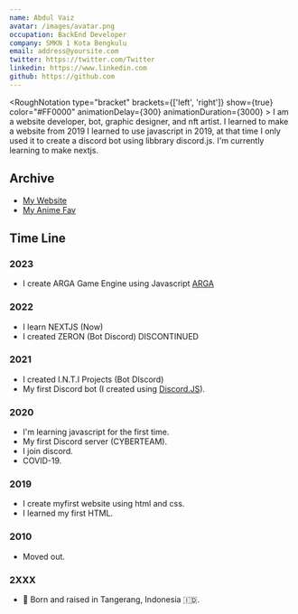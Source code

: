 ```yaml
---
name: Abdul Vaiz
avatar: /images/avatar.png
occupation: BackEnd Developer
company: SMKN 1 Kota Bengkulu
email: address@yoursite.com
twitter: https://twitter.com/Twitter
linkedin: https://www.linkedin.com
github: https://github.com
---
```


<RoughNotation
                type="bracket"
                brackets={['left', 'right']}
                show={true}
                color="#FF0000"
                animationDelay={300}
                animationDuration={3000}
              >
I am a website developer, bot, graphic designer, and nft artist. I learned to make a website from 2019
I learned to use javascript in 2019, at that time I only used it to create a discord bot using libbrary discord.js. I'm currently learning to make <RoughNotation animationDelay="1000" animationDuration="3000" type="highlight" color="#0ea4e9" strokeWidth="3" show={true}>nextjs.</RoughNotation>
</RoughNotation>

## Archive

- [My Website](https://vahryiskandar.my.id)
- [My Anime Fav](/anime)

## Time Line

### 2023
- I create ARGA Game Engine using Javascript [ARGA](https://github.com/DemuraAIdev/ARGA)

### 2022

- I learn NEXTJS <RoughNotation type="underline" show={true} color="#FBCFE8" animationDelay={1500} animationDuration={3000} multiline={true} >(Now) </RoughNotation>
- I created ZERON (Bot Discord) DISCONTINUED

### 2021

- I created I.N.T.I Projects (Bot DIscord)
- My first Discord bot (I created using [Discord.JS](https://discord.js.org/)).

### 2020

- I'm learning javascript for the first time.
- My first Discord server (CYBERTEAM).
- I join discord.
- COVID-19.

### 2019

- I create myfirst website using html and css.
- I learned my first HTML.

### 2010

- Moved out.

### 2XXX

-  👶 Born and raised in Tangerang, Indonesia 🇮🇩.
